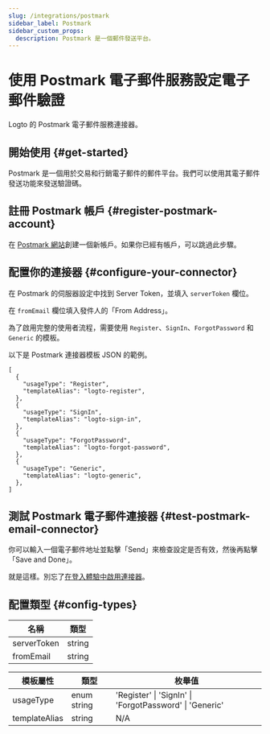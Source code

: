 ```yaml
---
slug: /integrations/postmark
sidebar_label: Postmark
sidebar_custom_props:
  description: Postmark 是一個郵件發送平台。
---
```



# 使用 Postmark 電子郵件服務設定電子郵件驗證

Logto 的 Postmark 電子郵件服務連接器。

<GuideTip />

## 開始使用 \{#get-started}

Postmark 是一個用於交易和行銷電子郵件的郵件平台。我們可以使用其電子郵件發送功能來發送驗證碼。

## 註冊 Postmark 帳戶 \{#register-postmark-account}

在 [Postmark 網站](https://postmark.com/)創建一個新帳戶。如果你已經有帳戶，可以跳過此步驟。

## 配置你的連接器 \{#configure-your-connector}

在 Postmark 的伺服器設定中找到 Server Token，並填入 `serverToken` 欄位。

在 `fromEmail` 欄位填入發件人的「From Address」。

為了啟用完整的使用者流程，需要使用 `Register`、`SignIn`、`ForgotPassword` 和 `Generic` 的模板。

以下是 Postmark 連接器模板 JSON 的範例。

```jsonc
[
  {
    "usageType": "Register",
    "templateAlias": "logto-register",
  },
  {
    "usageType": "SignIn",
    "templateAlias": "logto-sign-in",
  },
  {
    "usageType": "ForgotPassword",
    "templateAlias": "logto-forgot-password",
  },
  {
    "usageType": "Generic",
    "templateAlias": "logto-generic",
  },
]
```

## 測試 Postmark 電子郵件連接器 \{#test-postmark-email-connector}

你可以輸入一個電子郵件地址並點擊「Send」來檢查設定是否有效，然後再點擊「Save and Done」。

就是這樣。別忘了[在登入體驗中啟用連接器](/connectors/email-connectors/#enable-email-sign-up-or-sign-in)。

## 配置類型 \{#config-types}

| 名稱        | 類型   |
| ----------- | ------ |
| serverToken | string |
| fromEmail   | string |

| 模板屬性      | 類型        | 枚舉值                                                  |
| ------------- | ----------- | ------------------------------------------------------- |
| usageType     | enum string | 'Register' \| 'SignIn' \| 'ForgotPassword' \| 'Generic' |
| templateAlias | string      | N/A                                                     |
